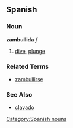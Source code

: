 == Spanish ==
=== Noun ===
'''zambullida''' ''f''
# [[dive]], [[plunge]]

=== Related Terms ===
*[[zambullirse]]

=== See Also ===
*[[clavado]]

[[Category:Spanish nouns]]